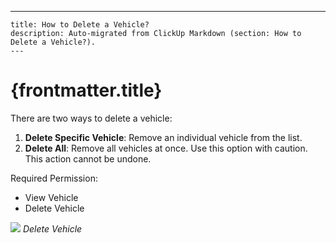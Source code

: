 ---
    title: How to Delete a Vehicle?
    description: Auto-migrated from ClickUp Markdown (section: How to Delete a Vehicle?).
    ---

# {frontmatter.title}

There are two ways to delete a vehicle:
1. **Delete Specific Vehicle**: Remove an individual vehicle from the list.
2. **Delete All**: Remove all vehicles at once.
Use this option with caution. This action cannot be undone.

Required Permission:
*   View Vehicle
*   Delete Vehicle

![](https://t3837933.p.clickup-attachments.com/t3837933/396f338f-51cf-4b5a-a8c4-e3b55bcf5825/image.png)
_Delete Vehicle_
